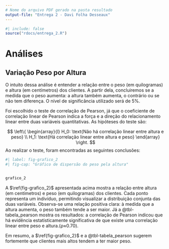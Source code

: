 ```yaml
---
# Nome do arquivo PDF gerado na pasta resultado
output-file: "Entrega 2 - Davi Folha Desseaux"
---
```


```r
#| include: false
source("rdocs/entrega_2.R")
```

# Análises

## Variação Peso por Altura

O intuito dessa análise é entender a relação entre o peso (em quilogramas) e altura (em centímetros) dos clientes. A partir dela, concluiremos se a medida que o peso aumenta: a altura também aumenta, o contrário ou se não tem diferença. O nível de significância utilizado será de 5%. 

Foi escolhido o teste de correlação de Pearson, já que o coeficiente de correlação linear de Pearson indica a força e a direção do relacionamento linear entre duas variáveis quantitativas. As hipóteses do teste são:

$$
\left\{
\begin{array}{l}
H_0: \text{Não há correlação linear entre altura e peso} \\
H_1: \text{Há correlação linear entre altura e peso}
\end{array}
\right.
$$
Ao realizar o teste, foram encontradas as seguintes conclusões: 

```r
#| label: fig-grafico_2
#| fig-cap: "Gráfico de dispersão do peso pela altura"


grafico_2
```

::: {#tbl-tabela_pearson layout-align="center" tbl-pos="H"}
```{=latex}
\begin{table}[H]
\centering
\textbf{Tabela 1 – Teste de correlação de Pearson entre Peso e Altura (Adaptado)}\\[4pt]
\begin{tabular}{llll}
\cline{1-4}
\multicolumn{1}{|c}{\textbf{Variáveis}} & \multicolumn{1}{c}{\textbf{Coeficiente (p)}} & \multicolumn{1}{c}{\textbf{P-valor}} & \multicolumn{1}{c|}{\textbf{Decisão do teste}} \\ \cline{1-4}
\multicolumn{1}{|c}{Peso e Altura} & \multicolumn{1}{c}{0,70} & \multicolumn{1}{c}{< 0,0001} & \multicolumn{1}{c|}{Rejeita H0} \\ \cline{1-4}
\end{tabular}
\end{table}
```
:::

A $\ref{fig-grafico_2}$ apresentada acima mostra a relação entre altura (em centímetros) e peso (em quilogramas) dos clientes. Cada ponto representa um indivíduo, permitindo visualizar a distribuição conjunta das duas variáveis. Observa-se uma relação positiva clara: à medida que a altura aumenta, o peso também tende a ser maior. Já a  @tbl-tabela_pearson mostra os resultados: a correlação de Pearson indicou que há evidência estatisticamente significativa de que existe uma correlação linear entre peso e altura.(ρ≈0.70).

Em resumo, a $\ref{fig-grafico_2}$ e a @tbl-tabela_pearson sugerem fortemente que clientes mais altos tendem a ter maior peso.

